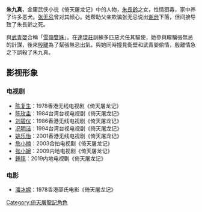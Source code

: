{{金庸人物
|称呼=朱九真
|姓名=朱九真
|小说=[[倚天屠龍記|倚天屠龍記]]
|门派=[[大理|大理]][[段氏|段氏]]<br>[[昆仑山|昆仑山]][[朱家莊|朱家莊]]
|血缘=[[朱子柳|朱子柳]] (祖先) <br>[[朱長齡|朱長齡]] (父)
|武功=[[一陽指|一陽指]]
}} 

{{merge to|倚天屠龍記角色列表|time=2012-09-25T11:41:07+00:00}}
{{unreferenced|time=2012-09-25T11:40:15+00:00}}
'''朱九真'''，金庸武侠小说《倚天屠龙记》中的人物，[[朱長齡|朱長齡]]之女，性情狠毒，家中养了许多恶犬。[[张无忌|张无忌]]曾对其倾心。她帮助父亲欺骗张无忌说出[[谢逊|谢逊]]下落，但间接导致了朱長齡之死。

與[[武青嬰|武青嬰]]合稱「[[雪嶺雙姝|雪嶺雙姝]]」。在[[連環莊|連環莊]]訓練多匹惡犬任其驅使，她參與矇騙張無忌的計謀，後來[[殷離|殷離]]為了幫張無忌出氣，與她同時撞見衛壁和武青嬰偷情，殷離情急之下誤殺了朱九真。

==影视形象==
===电视剧===
*[[陈复生|陈复生]]：1978香港无线电视剧《倚天屠龙记》
*[[陈玫圭|陈玫圭]]：1984台湾台视电视剧《倚天屠龙记》
*[[刘碧仪|刘碧仪]]：1986香港无线电视剧《倚天屠龙记》
*[[况明洁|况明洁]]：1994台湾台视电视剧《倚天屠龙记》
*[[姚乐怡|姚乐怡]]：2001香港无线电视剧《倚天屠龙记》
*[[詹小楠|詹小楠]]：2003合拍电视剧《倚天屠龙记》
*[[张小婉|张小婉]]：2009内地电视剧《倚天屠龙记》
*[[鍾祺|鍾祺]]：2019内地电视剧《倚天屠龙记》

===电影===
*[[潘冰嫦|潘冰嫦]]：1978香港邵氏电影《倚天屠龙记》

[[Category:倚天屠龍記角色|Category:倚天屠龍記角色]]